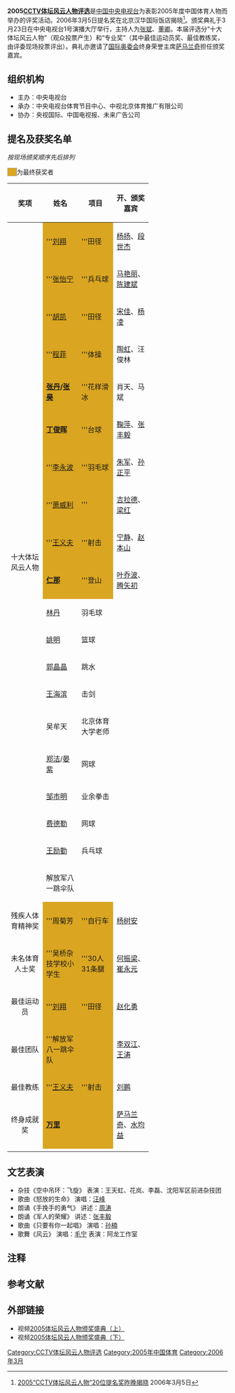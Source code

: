 '''2005[[CCTV体坛风云人物评选|CCTV体坛风云人物评选]]'''是[[中国中央电视台|中国中央电视台]]为表彰2005年度中国体育人物而举办的评奖活动。2006年3月5日提名奖在北京汉华国际饭店揭晓<ref>[http://sports.sina.com.cn/s/2006-03-05/0954799505s.shtml 2005“CCTV体坛风云人物”20位提名奖昨晚揭晓] {{Wayback|url=http://sports.sina.com.cn/s/2006-03-05/0954799505s.shtml |date=20131214105150 }}2006年3月5日</ref>。颁奖典礼于3月23日在中央电视台1号演播大厅举行，主持人为[[张斌_(主持人)|张斌]]、[[董卿|董卿]]。本届评选分“十大体坛风云人物”（观众投票产生）和“专业奖”（其中最佳运动员奖、最佳教练奖，由评委现场投票评出）。典礼亦邀请了[[国际奥委会|国际奥委会]]终身荣誉主席[[胡安·安东尼奥·萨马兰奇|萨马兰奇]]担任颁奖嘉宾。

== 组织机构 ==
* 主办：中央电视台
* 承办：中央电视台体育节目中心、中视北京体育推广有限公司
* 协办：央视国际、中国电视报、未来广告公司

== 提名及获奖名单 ==
''按现场颁奖顺序先后排列''

<span style="background:#DAA520; width:50px; border:1px solid #aaa;">     </span>为最终获奖者

{| class="wikitable" width="80%" border="1" cellpadding="4" cellspacing="0" align="center"
|-
! width="20%"|奖项  
! width="20%"|姓名
! width="20%"|项目
! width="20%"|开、颁奖嘉宾
|-
|rowspan="20" style="text-align:center;"| 十大体坛风云人物
|style="background:#DAA520;"|'''[[刘翔|刘翔]]
|style="background:#DAA520;"|'''田径
|[[杨扬|杨扬]]、[[段世杰|段世杰]]
|-
|style="background:#DAA520;"|'''[[张怡宁|张怡宁]]
|style="background:#DAA520;"|'''兵乓球
|[[马艳丽|马艳丽]]、[[陈建斌|陈建斌]]
|-
|style="background:#DAA520;"|'''[[胡凯|胡凯]]
|style="background:#DAA520;"|'''田径
|[[宋佳_(1962年)|宋佳]]、[[杨凌|杨凌]]
|-
|style="background:#DAA520;"|'''[[程菲|程菲]]
|style="background:#DAA520;"|'''体操
|[[陶虹|陶虹]]、汪俊林
|-
|style="background:#DAA520;"|'''[[张丹|张丹]]/[[张昊|张昊]]'''{{noteTag|name=a|1=由张丹父亲、张昊父亲代领。}}
|style="background:#DAA520;"|'''花样滑冰
|肖天、马斌
|-
|style="background:#DAA520;"|'''[[丁俊晖|丁俊晖]]'''{{noteTag|name=b|1=由丁俊晖父亲代领。}}
|style="background:#DAA520;"|'''台球
|[[鞠萍|鞠萍]]、[[张丰毅|张丰毅]]
|-
|style="background:#DAA520;"|'''[[李永波|李永波]]
|style="background:#DAA520;"|'''羽毛球
|[[朱军|朱军]]、[[孙正平|孙正平]]
|-
|style="background:#DAA520;"|'''[[萧威利|萧威利]]
|style="background:#DAA520;"|'''
|[[吉拉德|吉拉德]]、[[梁红|梁红]]
|-
|style="background:#DAA520;"|'''[[王义夫|王义夫]]
|style="background:#DAA520;"|'''射击
|[[宁静|宁静]]、[[赵本山|赵本山]]
|-
|style="background:#DAA520;"|'''[[仁那|仁那]]'''{{noteTag|name=c|1=已于2005年去世，由妻子吉吉、女儿拉姆央金代领。}}
|style="background:#DAA520;"|'''登山
|[[叶乔波|叶乔波]]、[[腾矢初|腾矢初]]
|-
|[[林丹|林丹]]
|羽毛球
|
|-
|[[姚明|姚明]]
|篮球
|
|-
|[[郭晶晶|郭晶晶]]
|跳水
|
|-
|[[王海滨|王海滨]]
|击剑
|
|-
|吴牟天
|北京体育大学老师
|
|-
|[[郑洁|郑洁]]/[[晏紫|晏紫]]
|网球
|
|-
|[[邹市明|邹市明]]
|业余拳击
|
|-
|[[费德勒|费德勒]]
|网球
|
|-
|[[王励勤|王励勤]]
|兵乓球
|
|-
|解放军八一跳伞队
|
|
|-
| rowspan="1" style="text-align:center;"| 残疾人体育精神奖
| style="background:#DAA520;"|'''周菊芳
| style="background:#DAA520;"|'''自行车
| [[杨树安|杨树安]]
|-
| rowspan="1" style="text-align:center;"| 未名体育人士奖
| style="background:#DAA520;"|'''吴桥杂技学校小学生
| style="background:#DAA520;"|'''30人31条腿
| [[何振梁|何振梁]]、[[崔永元|崔永元]]
|-
| rowspan="1" style="text-align:center;"| 最佳运动员
| style="background:#DAA520;"|'''[[刘翔|刘翔]]
| style="background:#DAA520;"|'''田径
| [[赵化勇|赵化勇]]
|-
| rowspan="1" style="text-align:center;"| 最佳团队
| style="background:#DAA520;"|'''解放军八一跳伞队
| style="background:#DAA520;"|
| [[李双江|李双江]]、[[王涛_(乒乓球运动员)|王涛]]
|-
| rowspan="1" style="text-align:center;"| 最佳教练
| style="background:#DAA520;"|'''[[王义夫|王义夫]]
| style="background:#DAA520;"|'''射击
| [[劉鵬_(1951年)|刘鹏]]
|-
| rowspan="1" style="text-align:center;"| 终身成就奖
| style="background:#DAA520;"|'''[[万里|万里]]'''{{noteTag|name=d|1=由长子[[万伯翱|万伯翱]]代领。}}
| style="background:#DAA520;"|
| [[胡安·安东尼奥·萨马兰奇|萨马兰奇]]、[[水均益|水均益]]
|-
|}

== 文艺表演 ==
* 杂技《空中吊环：飞旋》 表演：王天虹、花岚、李磊、沈阳军区前进杂技团
* 歌曲《怒放的生命》 演唱：[[汪峰|汪峰]]
* 朗诵《手挽手的勇气》 讲述：[[周涛|周涛]]
* 朗诵《军人的荣耀》 讲述：[[张丰毅|张丰毅]]
* 歌曲《只要有你一起唱》 演唱：[[孙楠|孙楠]]
* 歌舞《风云》 演唱：[[毛宁|毛宁]] 表演：阿龙工作室

== 注释 ==
<div class="references-small">
{{NoteFoot}}
</div>

== 参考文献 ==
{{reflist}}

== 外部链接 ==
* 视频[http://sports.cntv.cn/20120916/102334.shtml 2005体坛风云人物颁奖盛典（上）]{{Wayback|url=http://sports.cntv.cn/20120916/102334.shtml |date=20131214113125 }}
* 视频[http://sports.cntv.cn/20120916/102325.shtml 2005体坛风云人物颁奖盛典（下）]{{Wayback|url=http://sports.cntv.cn/20120916/102325.shtml |date=20131214113122 }}

{{CCTV体坛风云人物评选}}

[[Category:CCTV体坛风云人物评选|Category:CCTV体坛风云人物评选]]
[[Category:2005年中国体育|Category:2005年中国体育]]
[[Category:2006年3月|Category:2006年3月]]